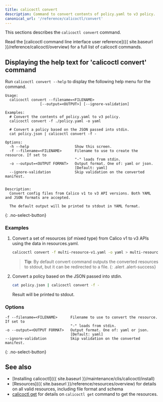 ```yaml
---
title: calicoctl convert
description: Command to convert contents of policy.yaml to v3 policy.
canonical_url: '/reference/calicoctl/convert'
---
```


This sections describes the `calicoctl convert` command.

Read the [calicoctl command line interface user reference]({{ site.baseurl }}/reference/calicoctl/overview)
for a full list of calicoctl commands.

## Displaying the help text for 'calicoctl convert' command

Run `calicoctl convert --help` to display the following help menu for the
command.

```
Usage:
  calicoctl convert --filename=<FILENAME>
                [--output=<OUTPUT>] [--ignore-validation]

Examples:
  # Convert the contents of policy.yaml to v3 policy.
  calicoctl convert -f ./policy.yaml -o yaml

  # Convert a policy based on the JSON passed into stdin.
  cat policy.json | calicoctl convert -f -

Options:
  -h --help                     Show this screen.
  -f --filename=<FILENAME>      Filename to use to create the resource. If set to
                                "-" loads from stdin.
  -o --output=<OUTPUT FORMAT>   Output format. One of: yaml or json.
                                [Default: yaml]
  --ignore-validation           Skip validation on the converted manifest.


Description:
  Convert config files from Calico v1 to v3 API versions. Both YAML and JSON formats are accepted.

  The default output will be printed to stdout in YAML format.
```
{: .no-select-button}

### Examples

1. Convert a set of resources (of mixed type) from Calico v1 to v3 APIs using the data in resources.yaml.

   ```bash
   calicoctl convert -f multi-resource-v1.yaml -o yaml > multi-resource-v3.yaml
   ```
   > **Tip**: By default convert command outputs the converted resources to stdout, but it can be redirected to a file.
   {: .alert .alert-success}

1. Convert a policy based on the JSON passed into stdin.

   ```bash
   cat policy.json | calicoctl convert -f -
   ```
   Result will be printed to stdout.

### Options

```
-f --filename=<FILENAME>      Filename to use to convert the resource.  If set to
                              "-" loads from stdin.
-o --output=<OUTPUT FORMAT>   Output format. One of: yaml or json.
                              [Default: yaml]
--ignore-validation           Skip validation on the converted manifest.
```
{: .no-select-button}


## See also

-  [Installing calicoctl]({{ site.baseurl }}/maintenance/clis/calicoctl/install)
-  [Resources]({{ site.baseurl }}/reference/resources/overview) for details on all valid resources, including file format
   and schema
-  [calicoctl get]({{site.baseurl}}/reference/calicoctl/get) for details on `calicoctl get` command to get the resources.
